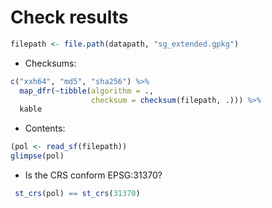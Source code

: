 # Check results

```r
filepath <- file.path(datapath, "sg_extended.gpkg")
```

- Checksums:

```r
c("xxh64", "md5", "sha256") %>% 
  map_dfr(~tibble(algorithm = ., 
                  checksum = checksum(filepath, .))) %>% 
  kable
```

- Contents:

```r
(pol <- read_sf(filepath))
glimpse(pol)
```

- Is the CRS conform EPSG:31370?

```r
 st_crs(pol) == st_crs(31370) 
```

